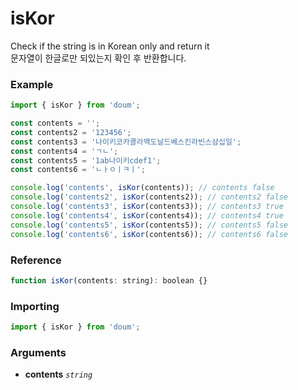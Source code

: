 
<Meta title="validation/isKor" />

# isKor

Check if the string is in Korean only and return it  
문자열이 한글로만 되있는지 확인 후 반환합니다.

### Example

```js
import { isKor } from 'doum';

const contents = '';
const contents2 = '123456';
const contents3 = '나이키코카콜라맥도날드베스킨라빈스삼십일';
const contents4 = 'ㄱㄴ';
const contents5 = '1ab나이키cdef1';
const contents6 = 'ㄴㅏㅇㅣㅋㅣ';

console.log('contents', isKor(contents)); // contents false
console.log('contents2', isKor(contents2)); // contents2 false
console.log('contents3', isKor(contents3)); // contents3 true
console.log('contents4', isKor(contents4)); // contents4 true
console.log('contents5', isKor(contents5)); // contents5 false
console.log('contents6', isKor(contents6)); // contents6 false
```

### Reference

```js
function isKor(contents: string): boolean {}
```

### Importing

```js
import { isKor } from 'doum';
```

### Arguments

- **contents** _`string`_
